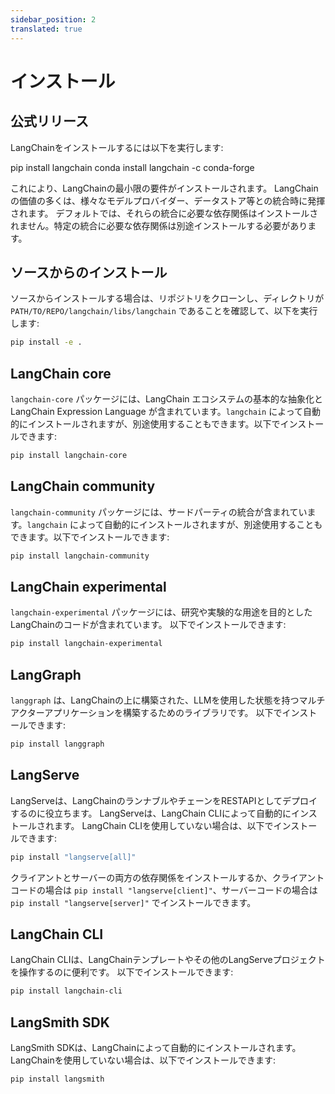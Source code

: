 ```yaml
---
sidebar_position: 2
translated: true
---
```


# インストール

## 公式リリース

LangChainをインストールするには以下を実行します:


<Tabs>
  <TabItem value="pip" label="Pip" default>
    <CodeBlock language="bash">pip install langchain</CodeBlock>
  </TabItem>
  <TabItem value="conda" label="Conda">
    <CodeBlock language="bash">conda install langchain -c conda-forge</CodeBlock>
  </TabItem>
</Tabs>

これにより、LangChainの最小限の要件がインストールされます。
LangChainの価値の多くは、様々なモデルプロバイダー、データストア等との統合時に発揮されます。
デフォルトでは、それらの統合に必要な依存関係はインストールされません。特定の統合に必要な依存関係は別途インストールする必要があります。

## ソースからのインストール

ソースからインストールする場合は、リポジトリをクローンし、ディレクトリが `PATH/TO/REPO/langchain/libs/langchain` であることを確認して、以下を実行します:

```bash
pip install -e .
```

## LangChain core

`langchain-core` パッケージには、LangChain エコシステムの基本的な抽象化と LangChain Expression Language が含まれています。`langchain` によって自動的にインストールされますが、別途使用することもできます。以下でインストールできます:

```bash
pip install langchain-core
```

## LangChain community

`langchain-community` パッケージには、サードパーティの統合が含まれています。`langchain` によって自動的にインストールされますが、別途使用することもできます。以下でインストールできます:

```bash
pip install langchain-community
```

## LangChain experimental

`langchain-experimental` パッケージには、研究や実験的な用途を目的としたLangChainのコードが含まれています。
以下でインストールできます:

```bash
pip install langchain-experimental
```

## LangGraph

`langgraph` は、LangChainの上に構築された、LLMを使用した状態を持つマルチアクターアプリケーションを構築するためのライブラリです。
以下でインストールできます:

```bash
pip install langgraph
```

## LangServe

LangServeは、LangChainのランナブルやチェーンをRESTAPIとしてデプロイするのに役立ちます。
LangServeは、LangChain CLIによって自動的にインストールされます。
LangChain CLIを使用していない場合は、以下でインストールできます:

```bash
pip install "langserve[all]"
```

クライアントとサーバーの両方の依存関係をインストールするか、クライアントコードの場合は `pip install "langserve[client]"`、サーバーコードの場合は `pip install "langserve[server]"` でインストールできます。

## LangChain CLI

LangChain CLIは、LangChainテンプレートやその他のLangServeプロジェクトを操作するのに便利です。
以下でインストールできます:

```bash
pip install langchain-cli
```

## LangSmith SDK

LangSmith SDKは、LangChainによって自動的にインストールされます。
LangChainを使用していない場合は、以下でインストールできます:

```bash
pip install langsmith
```
